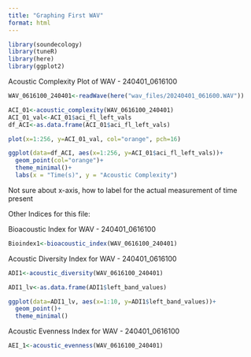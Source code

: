 ```yaml
---
title: "Graphing First WAV"
format: html
---
```

```r
library(soundecology)
library(tuneR)
library(here)
library(ggplot2)
```

Acoustic Complexity Plot of WAV - 240401_0616100
```r
WAV_0616100_240401<-readWave(here("wav_files/20240401_061600.WAV"))

ACI_01<-acoustic_complexity(WAV_0616100_240401)
ACI_01_val<-ACI_01$aci_fl_left_vals
df_ACI<-as.data.frame(ACI_01$aci_fl_left_vals)

plot(x=1:256, y=ACI_01_val, col="orange", pch=16)

ggplot(data=df_ACI, aes(x=1:256, y=ACI_01$aci_fl_left_vals))+
  geom_point(col="orange")+
  theme_minimal()+
  labs(x = "Time(s)", y = "Acoustic Complexity")

```
Not sure about x-axis, how to label for the actual measurement of time present

Other Indices for this file: 

Bioacoustic Index for WAV - 240401_0616100
```r
Bioindex1<-bioacoustic_index(WAV_0616100_240401)
```

Acoustic Diversity Index for WAV - 240401_0616100
```r
ADI1<-acoustic_diversity(WAV_0616100_240401)

ADI1_lv<-as.data.frame(ADI1$left_band_values)

ggplot(data=ADI1_lv, aes(x=1:10, y=ADI1$left_band_values))+
  geom_point()+
  theme_minimal()
```

Acoustic Evenness Index for WAV - 240401_0616100
```r
AEI_1<-acoustic_evenness(WAV_0616100_240401)
```

